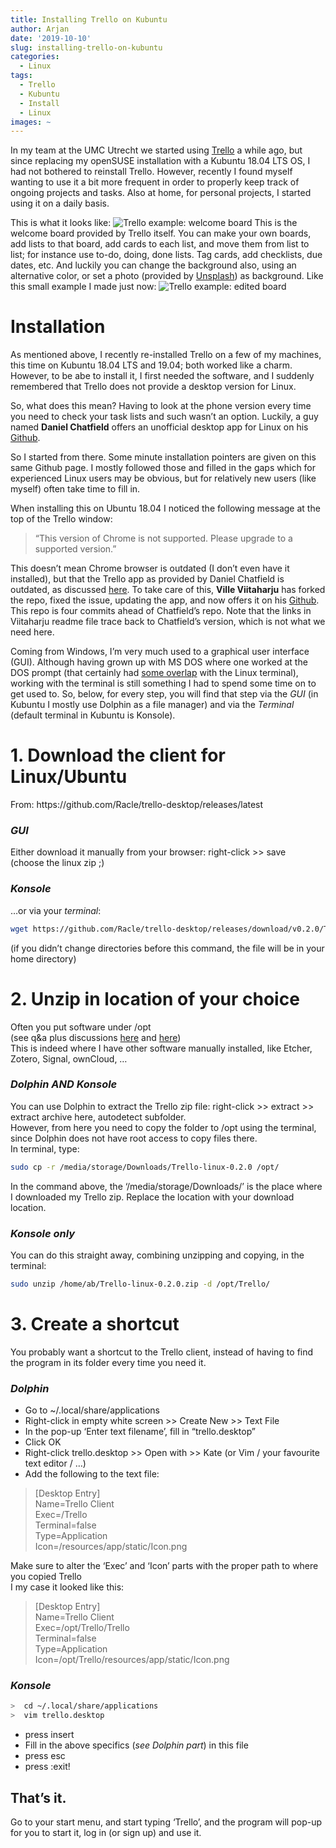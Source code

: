 ```yaml
---
title: Installing Trello on Kubuntu
author: Arjan
date: '2019-10-10'
slug: installing-trello-on-kubuntu
categories:
  - Linux
tags:
  - Trello
  - Kubuntu
  - Install
  - Linux
images: ~
---
```


In my team at the UMC Utrecht we started using [Trello][7] a while ago, but since replacing my openSUSE installation with a Kubuntu 18.04 LTS OS, I had not bothered to reinstall Trello. However, recently I found myself wanting to use it a bit more frequent in order to properly keep track of ongoing projects and tasks. Also at home, for personal projects, I started using it on a daily basis.  

This is what it looks like:
![Trello example: welcome board](/posts/2019-09-27-installing-trello-on-kubuntu_files/Trello_example.jpeg)
This is the welcome board provided by Trello itself. You can make your own boards, add lists to that board, add cards to each list, and move them from list to list; for instance use to-do, doing, done lists. Tag cards, add checklists, due dates, etc. And luckily you can change the background also, using an alternative color, or set a photo (provided by [Unsplash][7]) as background. Like this small example I made just now:
![Trello example: edited board](/posts/2019-09-27-installing-trello-on-kubuntu_files/Trello_example_edited.jpeg)


# Installation
As mentioned above, I recently re-installed Trello on a few of my machines, this time on Kubuntu 18.04 LTS and 19.04; both worked like a charm. However, to be abe to install it, I first needed the software, and I suddenly remembered that Trello does not provide a desktop version for Linux.  

So, what does this mean? Having to look at the phone version every time you need to check your task lists and such wasn't an option. Luckily, a guy named **Daniel Chatfield** offers an unofficial desktop app for Linux on his [Github][1].  

So I started from there. Some minute installation pointers are given on this same Github page. I mostly followed those and filled in the gaps which for experienced Linux users may be obvious, but for relatively new users (like myself) often take time to fill in.  

When installing this on Ubuntu 18.04 I noticed the following message at the top of the Trello window:  

> "This version of Chrome is not supported. Please upgrade to a supported version."  

This doesn't mean Chrome browser is outdated (I don't even have it installed), but that the Trello app as provided by Daniel Chatfield is outdated, as discussed [here][2]. To take care of this, **Ville Viitaharju** has forked the repo, fixed the issue, updating the app, and now offers it on his [Github][3]. This repo is four commits ahead of Chatfield's repo. Note that the links in Viitaharju readme file trace back to Chatfield's version, which is not what we need here.  

Coming from Windows, I'm very much used to a graphical user interface (GUI). Although having grown up with MS DOS where one worked at the DOS prompt (that certainly had [some overlap][4] with the Linux terminal), working with the terminal is still something I had to spend some time on to get used to. So, below, for every step, you will find that step via the *GUI* (in Kubuntu I mostly use Dolphin as a file manager) and via the *Terminal* (default terminal in Kubuntu is Konsole).  

# 1. Download the client for Linux/Ubuntu
From: https://github.com/Racle/trello-desktop/releases/latest  

### *GUI*
Either download it manually from your browser: right-click >> save  
(choose the linux zip ;)  

### *Konsole*
...or via your *terminal*:  
```bash
wget https://github.com/Racle/trello-desktop/releases/download/v0.2.0/Trello-linux-0.2.0.zip 
```

(if you didn't change directories before this command, the file will be in your home directory)  


# 2. Unzip in location of your choice
Often you put software under /opt  
(see q&a plus discussions [here][5] and [here][6])  
This is indeed where I have other software manually installed, like Etcher, Zotero, Signal, ownCloud, ...

### *Dolphin AND Konsole*
You can use Dolphin to extract the Trello zip file: right-click >> extract >> extract archive here, autodetect subfolder.  
However, from here you need to copy the folder to /opt using the terminal, since Dolphin does not have root access to copy files there.  
In terminal, type:  
```bash
sudo cp -r /media/storage/Downloads/Trello-linux-0.2.0 /opt/  
```
In the command above, the '/media/storage/Downloads/' is the place where I downloaded my Trello zip. Replace the location with your download location.

### *Konsole only*
You can do this straight away, combining unzipping and copying, in the terminal:  
```bash
sudo unzip /home/ab/Trello-linux-0.2.0.zip -d /opt/Trello/
```


# 3. Create a shortcut
You probably want a shortcut to the Trello client, instead of having to find the program in its folder every time you need it.  

### *Dolphin*
+ Go to ~/.local/share/applications  
+ Right-click in empty white screen >> Create New >> Text File  
+ In the pop-up 'Enter text filename', fill in "trello.desktop"  
+ Click OK  
+ Right-click trello.desktop >> Open with >> Kate (or Vim / your favourite text editor / ...)  
+ Add the following to the text file:  

>  [Desktop Entry]  
>  Name=Trello Client  
>  Exec=<path to the unzipped Trello folder>/Trello  
>  Terminal=false  
>  Type=Application  
>  Icon=<path to the unzipped Trello folder>/resources/app/static/Icon.png  
	
Make sure to alter the 'Exec' and 'Icon' parts with the proper path to where you copied Trello  
I my case it looked like this:  

>  [Desktop Entry]  
>  Name=Trello Client  
>  Exec=/opt/Trello/Trello  
>  Terminal=false  
>  Type=Application  
>  Icon=/opt/Trello/resources/app/static/Icon.png  

### *Konsole*
```bash
>  cd ~/.local/share/applications
>  vim trello.desktop
```
+ press insert  
+ Fill in the above specifics (*see Dolphin part*) in this file  
+ press esc  
+ press :exit!  


## **That's it.**  
Go to your start menu, and start typing 'Trello', and the program will pop-up for you to start it, log in (or sign up) and use it.  


[1]: https://github.com/danielchatfield/trello-desktop 
[2]: https://github.com/danielchatfield/trello-desktop/issues/60
[3]: https://github.com/Racle/trello-desktop
[4]: https://access.redhat.com/documentation/en-US/Red_Hat_Enterprise_Linux/4/html/Step_by_Step_Guide/ap-doslinux.html
[5]: https://askubuntu.com/questions/1148/when-installing-user-applications-where-do-best-practices-suggest-they-be-loc
[6]: https://askubuntu.com/questions/6897/where-to-install-programs
[7]: https://trello.com/
[7]: https://unsplash.com/